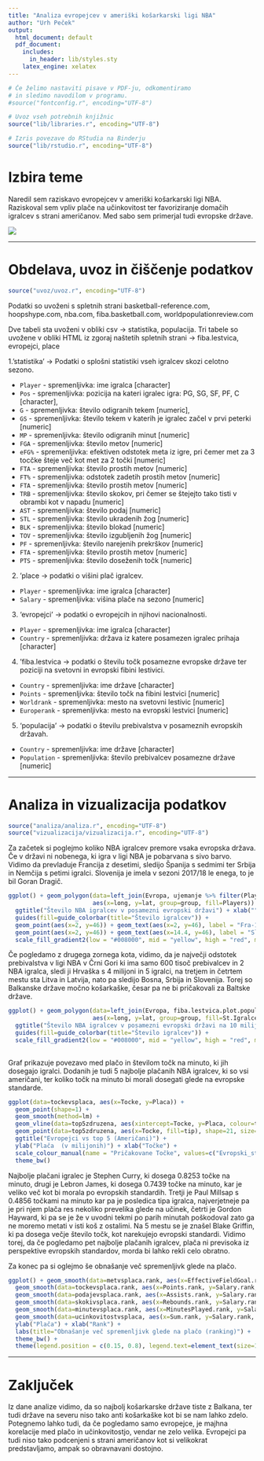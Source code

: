 ```yaml
---
title: "Analiza evropejcev v ameriški košarkarski ligi NBA"
author: "Urh Peček"
output:
  html_document: default
  pdf_document:
    includes:
      in_header: lib/styles.sty
    latex_engine: xelatex
--- 
```


```r
# Če želimo nastaviti pisave v PDF-ju, odkomentiramo
# in sledimo navodilom v programu.
#source("fontconfig.r", encoding="UTF-8")

# Uvoz vseh potrebnih knjižnic
source("lib/libraries.r", encoding="UTF-8")
```

```r
# Izris povezave do RStudia na Binderju
source("lib/rstudio.r", encoding="UTF-8")
```

# Izbira teme

Naredil sem raziskavo evropejcev v ameriški košarkarski ligi NBA.
Raziskoval sem vpliv plače na učinkovitost ter favoriziranje domačih igralcev s strani američanov.
Med sabo sem primerjal tudi evropske države.

![](slike/NBAlog.png)

***

# Obdelava, uvoz in čiščenje podatkov

```r
source("uvoz/uvoz.r", encoding="UTF-8")
```

Podatki so uvoženi s spletnih strani basketball-reference.com, hoopshype.com,
nba.com, fiba.basketball.com, worldpopulationreview.com

Dve tabeli sta uvoženi v obliki csv -> statistika, populacija.
Tri tabele so uvožene v obliki HTML iz zgoraj naštetih spletnih strani -> fiba.lestvica, evropejci, place

1.'statistika' -> Podatki o splošni statistiki vseh igralcev skozi celotno sezono.

  - `Player` - spremenljivka: ime igralca [character]
  - `Pos` - spremenljivka: pozicija na kateri igralec igra: PG, SG, SF, PF, C [character],
  - `G` - spremenljivka: število odigranih tekem [numeric],
  - `GS` - spremenljivka: število tekem v katerih je igralec začel v prvi peterki [numeric]
  - `MP` - spremenljivka: število odigranih minut [numeric]
  - `FGA` - spremenljivka: število metov [numeric]
  - `eFG%` - spremenljivka: efektiven odstotek meta iz igre, pri čemer met za 3 tocčke šteje več kot met za 2 točki [numeric]
  - `FTA` - spremenljivka: število prostih metov [numeric]
  - `FT%` - spremenljivka: odstotek zadetih prostih metov [numeric]
  - `FTA` - spremenljivka: število prostih metov [numeric]
  - `TRB` - spremenljivka: število skokov, pri čemer se štejejto tako tisti v obrambi kot v napadu [numeric]
  - `AST` - spremenljivka: število podaj [numeric]
  - `STL` - spremenljivka: število ukradenih žog [numeric]
  - `BLK` - spremenljivka: število blokad [numeric]
  - `TOV` - spremenljivka: število izgubljenih žog [numeric]
  - `PF` - spremenljivka: število narejenih prekrškov [numeric]
  - `FTA` - spremenljivka: število prostih metov [numeric]
  - `PTS` - spremenljivka: število doseženih točk [numeric]
  
  
2. 'place -> podatki o višini plač igralcev.
  - `Player` - spremenljivka: ime igralca [character]
  - `Salary` - spremenljivka: višina plače na sezono [numeric]

3. 'evropejci' -> podatki o evropejcih in njihovi nacionalnosti.
  - `Player` - spremenljivka: ime igralca [character]
  - `Country` - spremenljivka: država iz katere posamezen igralec prihaja [character]
  
4. 'fiba.lestvica -> podatki o številu točk posamezne evropske države ter poziciji na svetovni in evropski fibini lestivici.
  - `Country` - spremenljivka: ime države [character]
  - `Points` - spremenljivka: število točk na fibini lestvici [numeric]
  - `Worldrank` - spremenljivka: mesto na svetovni lestivic [numeric]
  - `Europerank` - spremenljivka: mesto na evropski lestvici [numeric]
  
5. 'populacija' -> podatki o številu prebivalstva v posameznih evropskih državah.
  - `Country` - spremenljivka: ime države [character]
  - `Population` - spremenljivka: število prebivalcev posamezne države [numeric]


***

# Analiza in vizualizacija podatkov


```r
source("analiza/analiza.r", encoding="UTF-8")
source("vizualizacija/vizualizacija.r", encoding="UTF-8")
```


Za začetek si poglejmo koliko NBA igralcev premore vsaka evropska država.
Če v državi ni nobenega, ki igra v ligi NBA je pobarvana s sivo barvo.
Vidimo da prevladuje Francija z desetimi, sledijo Španija s sedmimi ter Srbija in Nemčija s petimi igralci.
Slovenija je imela v sezoni 2017/18 le enega, to je bil Goran Dragič.


```r
ggplot() + geom_polygon(data=left_join(Evropa, ujemanje %>% filter(Players > 0), by=c("NAME"="Country")),
                        aes(x=long, y=lat, group=group, fill=Players)) +
  ggtitle("Število NBA igralcev v posamezni evropski državi") + xlab("") + ylab("") +
  guides(fill=guide_colorbar(title="Število igralcev")) + 
  geom_point(aes(x=2, y=46)) + geom_text(aes(x=2, y=46), label = "Fra-10") +
  geom_point(aes(x=2, y=46)) + geom_text(aes(x=14.4, y=46), label = "Slo-1") +
  scale_fill_gradient2(low = "#008000", mid = "yellow", high = "red", midpoint = 4.5)
```


Če pogledamo z drugega zornega kota, vidimo, da je največji odstotek prebivalstva v ligi NBA v Črni Gori ki ima samo 600 tisoč prebivalcev in 2 NBA igralca, sledi ji Hrvaška s 4 milijoni in 5 igralci, na tretjem in četrtem mestu sta Litva in Latvija, nato pa sledijo Bosna, Srbija in Slovenija. 
Torej so Balkanske države močno košarkaške, česar pa ne bi pričakovali za Baltske države.


```r
ggplot() + geom_polygon(data=left_join(Evropa, fiba.lestvica.plot.population[,c(1,5)] %>% filter(St.IgralcevNa10milijonov > 0) , by=c("NAME"="Country")),
                        aes(x=long, y=lat, group=group, fill=St.IgralcevNa10milijonov)) +
  ggtitle("Število NBA igralcev v posamezni evropski državi na 10 milijonov prebivalcev") + xlab("") + ylab("") +
  guides(fill=guide_colorbar(title="Število igralcev")) +
  scale_fill_gradient2(low = "#008000", mid = "yellow", high = "red", midpoint = 15)
  
```


Graf prikazuje povezavo med plačo in številom točk na minuto, ki jih dosegajo igralci. Dodanih je tudi 5 najbolje plačanih NBA igralcev, ki so vsi američani, ter koliko točk na minuto bi morali dosegati glede na evropske standarde.

```r
ggplot(data=tockevsplaca, aes(x=Tocke, y=Placa)) + 
  geom_point(shape=1) + 
  geom_smooth(method=lm) + 
  geom_vline(data=top5zdruzena, aes(xintercept=Tocke, y=Placa, colour=tip), size=1) + 
  geom_point(data=top5zdruzena, aes(x=Tocke, fill=tip), shape=21, size=2, show_guide=FALSE) + 
  ggtitle("Evropejci vs top 5 (Američani)") + 
  ylab("Plača  (v milijonih)") + xlab("Točke") +
  scale_colour_manual(name = "Pričakovane Točke", values=c("Evropski_standard"="red","Ameriški_standard"="green")) +
  theme_bw()

```



Najbolje plačani igralec je Stephen Curry, ki dosega 0.8253 točke na minuto, drugi je Lebron James, ki dosega 0.7439 točke na minuto, kar je veliko več kot bi morala po evropskih standardih. Tretji je Paul Millsap s 0.4856 točkami na minuto kar pa je posledica tipa igralca, najverjetneje pa je pri njem plača res nekoliko prevelika glede na učinek, četrti je Gordon Hayward, ki pa se je že v uvodni tekmi po parih minutah poškodoval zato ga ne moremo metati v isti koš z ostalimi. Na 5 mestu se je znašel Blake Griffin, ki pa dosega večje število točk, kot narekujejo evropski standardi.
Vidimo torej, da če pogledamo pet najbolje plačanih igralcev, plača ni previsoka iz perspektive evropskih standardov, morda bi lahko rekli celo obratno.





Za konec pa si oglejmo še obnašanje več spremenljivk glede na plačo.

```r
ggplot() + geom_smooth(data=metvsplaca.rank, aes(x=EffectiveFieldGoal.rank, y=Salary.rank, col="Met"), se=FALSE, size=2) +
  geom_smooth(data=tockevsplaca.rank, aes(x=Points.rank, y=Salary.rank, col="Točke"), se=FALSE, size=2) + 
  geom_smooth(data=podajevsplaca.rank, aes(x=Assists.rank, y=Salary.rank, col="Podaje"), se=FALSE, size=2) + 
  geom_smooth(data=skokivsplaca.rank, aes(x=Rebounds.rank, y=Salary.rank, col="Skoki"), se=FALSE, size=2) +
  geom_smooth(data=minutevsplaca.rank, aes(x=MinutesPlayed.rank, y=Salary.rank, col="Odigrane minute"), se=FALSE, size=2) +
  geom_smooth(data=ucinkovitostvsplaca, aes(x=Sum.rank, y=Salary.rank, col="Skupno"), se=FALSE, size=4) +
  ylab("Plača") + xlab("Rank") + 
  labs(title="Obnašanje več spremenljivk glede na plačo (ranking)") +
  theme_bw() +
  theme(legend.position = c(0.15, 0.8), legend.text=element_text(size=10), legend.title = element_blank())
```


***

# Zaključek

Iz dane analize vidimo, da so najbolj košarkarske države tiste z Balkana, ter tudi države na severu niso tako anti košarkaške kot bi se nam lahko zdelo.
Potegnemo lahko tudi, da če pogledamo samo evropejce, je majhna korelacije med plačo in učinkovitostjo, vendar ne zelo velika.
Evropejci pa tudi niso tako podcenjeni s strani američanov kot si velikokrat predstavljamo, ampak so obravnavani dostojno.





